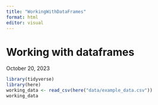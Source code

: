 ```yaml
---
title: "WorkingWithDataFrames"
format: html
editor: visual
---
```


# Working with dataframes

October 20, 2023

```r
library(tidyverse)
library(here)
working_data <- read_csv(here("data/example_data.csv"))
working_data



```
